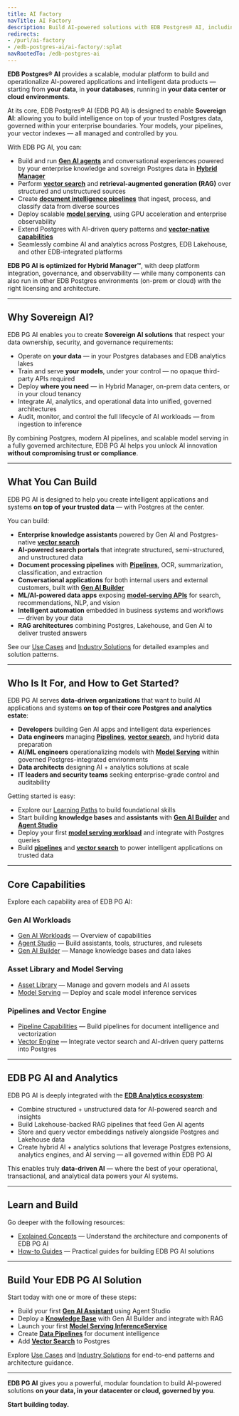 ```yaml
---
title: AI Factory
navTitle: AI Factory
description: Build AI-powered solutions with EDB Postgres® AI, including Gen AI, vector search, model serving, pipelines, and Postgres integration. Start here to explore concepts, learning paths, use cases, and tutorials.
redirects:
- /purl/ai-factory
- /edb-postgres-ai/ai-factory/:splat
navRootedTo: /edb-postgres-ai
---
```


**EDB Postgres® AI** provides a scalable, modular platform to build and operationalize AI-powered applications and intelligent data products — starting from **your data**, in **your databases**, running in **your data center or cloud environments**.

At its core, EDB Postgres® AI (EDB PG AI) is designed to enable **Sovereign AI**: allowing you to build intelligence on top of your trusted Postgres data, governed within your enterprise boundaries. Your models, your pipelines, your vector indexes — all managed and controlled by you.

With EDB PG AI, you can:

-   Build and run [**Gen AI agents**](./gen-ai/agent-studio) and conversational experiences powered by your enterprise knowledge and sovreign Postgres data in [**Hybrid Manager**](/edb-postgres-ai/latest/hybrid-manager/ai-factory/)
-   Perform [**vector search**](./vector-engine) and **retrieval-augmented generation (RAG)** over structured and unstructured sources
-   Create [**document intelligence pipelines**](./pipeline) that ingest, process, and classify data from diverse sources
-   Deploy scalable [**model serving**](model/serving/), using GPU acceleration and enterprise observability
-   Extend Postgres with AI-driven query patterns and [**vector-native capabilities**](./vector-engine)
-   Seamlessly combine AI and analytics across Postgres, EDB Lakehouse, and other EDB-integrated platforms

**EDB PG AI is optimized for Hybrid Manager™**, with deep platform integration, governance, and observability — while many components can also run in other EDB Postgres environments (on-prem or cloud) with the right licensing and architecture.

* * *

## Why Sovereign AI?

EDB PG AI enables you to create **Sovereign AI solutions** that respect your data ownership, security, and governance requirements:

-   Operate on **your data** — in your Postgres databases and EDB analytics lakes
-   Train and serve **your models**, under your control — no opaque third-party APIs required
-   Deploy **where you need** — in Hybrid Manager, on-prem data centers, or in your cloud tenancy
-   Integrate AI, analytics, and operational data into unified, governed architectures
-   Audit, monitor, and control the full lifecycle of AI workloads — from ingestion to inference

By combining Postgres, modern AI pipelines, and scalable model serving in a fully governed architecture, EDB PG AI helps you unlock AI innovation **without compromising trust or compliance**.

* * *

## What You Can Build

EDB PG AI is designed to help you create intelligent applications and systems **on top of your trusted data** — with Postgres at the center.

You can build:

-   **Enterprise knowledge assistants** powered by Gen AI and Postgres-native [**vector search**](./vector-engine)
-   **AI-powered search portals** that integrate structured, semi-structured, and unstructured data
-   **Document processing pipelines** with [**Pipelines**](./pipeline), OCR, summarization, classification, and extraction
-   **Conversational applications** for both internal users and external customers, built with [**Gen AI Builder**](./gen-ai/builder)
-   **ML/AI-powered data apps** exposing [**model-serving APIs**](model/serving/) for search, recommendations, NLP, and vision
-   **Intelligent automation** embedded in business systems and workflows — driven by your data
-   **RAG architectures** combining Postgres, Lakehouse, and Gen AI to deliver trusted answers

See our [Use Cases](./learn/use-cases.mdx) and [Industry Solutions](./learn/solutions.mdx) for detailed examples and solution patterns.

* * *

## Who Is It For, and How to Get Started?

EDB PG AI serves **data-driven organizations** that want to build AI applications and systems **on top of their core Postgres and analytics estate**:

-   **Developers** building Gen AI apps and intelligent data experiences
-   **Data engineers** managing [**Pipelines**](./pipeline), [**vector search**](./vector-engine), and hybrid data preparation
-   **AI/ML engineers** operationalizing models with [**Model Serving**](model/serving/) within governed Postgres-integrated environments
-   **Data architects** designing AI + analytics solutions at scale
-   **IT leaders and security teams** seeking enterprise-grade control and auditability

Getting started is easy:

-   Explore our [Learning Paths](./learn/paths) to build foundational skills
-   Start building **knowledge bases** and **assistants** with [**Gen AI Builder**](./gen-ai/builder) and [**Agent Studio**](./gen-ai/agent-studio)
-   Deploy your first [**model serving workload**](model/serving/) and integrate with Postgres queries
-   Build [**pipelines**](./pipeline) and [**vector search**](./vector-engine) to power intelligent applications on trusted data

* * *

## Core Capabilities

Explore each capability area of EDB PG AI:

### Gen AI Workloads

-   [Gen AI Workloads](./gen-ai) — Overview of capabilities
-   [Agent Studio](./gen-ai/agent-studio) — Build assistants, tools, structures, and rulesets
-   [Gen AI Builder](./gen-ai/builder) — Manage knowledge bases and data lakes

### Asset Library and Model Serving

-   [Asset Library](model/library/) — Manage and govern models and AI assets
-   [Model Serving](model/serving/) — Deploy and scale model inference services

### Pipelines and Vector Engine

-   [Pipeline Capabilities](./pipeline) — Build pipelines for document intelligence and vectorization
-   [Vector Engine](./vector-engine) — Integrate vector search and AI-driven query patterns into Postgres

* * *

## EDB PG AI and Analytics

EDB PG AI is deeply integrated with the [**EDB Analytics ecosystem**](/edb-postgres-ai/latest/analytics/):

-   Combine structured + unstructured data for AI-powered search and insights
-   Build Lakehouse-backed RAG pipelines that feed Gen AI agents
-   Store and query vector embeddings natively alongside Postgres and Lakehouse data
-   Create hybrid AI + analytics solutions that leverage Postgres extensions, analytics engines, and AI serving — all governed within EDB PG AI

This enables truly **data-driven AI** — where the best of your operational, transactional, and analytical data powers your AI systems.

* * *

## Learn and Build

Go deeper with the following resources:

-   [Explained Concepts](./learn/explained) — Understand the architecture and components of EDB PG AI
-   [How-to Guides](./learn/how-to/gen-ai) — Practical guides for building EDB PG AI solutions

* * *

## Build Your EDB PG AI Solution

Start today with one or more of these steps:

-   Build your first [**Gen AI Assistant**](./gen-ai/agent-studio) using Agent Studio
-   Deploy a [**Knowledge Base**](./gen-ai/builder) with Gen AI Builder and integrate with RAG
-   Launch your first [**Model Serving InferenceService**](model/serving/)
-   Create [**Data Pipelines**](./pipeline) for document intelligence
-   Add [**Vector Search**](./vector-engine) to Postgres

Explore [Use Cases](./learn/use-cases.mdx) and [Industry Solutions](./learn/solutions.mdx) for end-to-end patterns and architecture guidance.

* * *

**EDB PG AI** gives you a powerful, modular foundation to build AI-powered solutions **on your data, in your datacenter or cloud, governed by you**.

**Start building today.**
